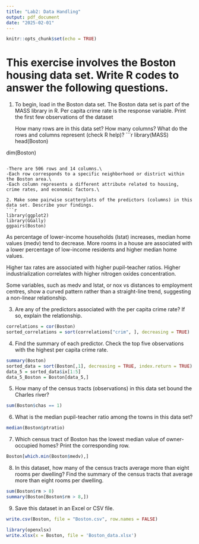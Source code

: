 ```yaml
---
title: "Lab2: Data Handling"
output: pdf_document
date: "2025-02-01"
---
```


```r
knitr::opts_chunk$set(echo = TRUE)
```

# This exercise involves the Boston housing data set. Write R codes to answer the following questions.

1. To begin, load in the Boston data set. The Boston data set is part of the MASS library in R. Per capita crime rate is the response variable. Print the first few observations of the dataset

   How many rows are in this data set? How many columns? What do the rows and columns represent (check R help)?
```r
library(MASS)
head(Boston)

dim(Boston)
```

-There are 506 rows and 14 columns.\
-Each row corresponds to a specific neighborhood or district within the Boston area.\
-Each column represents a different attribute related to housing, crime rates, and economic factors.\

2. Make some pairwise scatterplots of the predictors (columns) in this data set. Describe your findings.
```r
library(ggplot2)
library(GGally)
ggpairs(Boston)
```
As percentage of lower-income households (lstat) increases, median home values (medv) tend to decrease.
More rooms in a house are associated with a lower percentage of low-income residents and higher median home values.

Higher tax rates are associated with higher pupil-teacher ratios.
Higher industrialization correlates with higher nitrogen oxides concentration.

Some variables, such as medv and lstat, or nox vs distances to employment centres, show a curved pattern rather than a straight-line trend, suggesting a non-linear relationship.

3. Are any of the predictors associated with the per capita crime rate? If so, explain the relationship.
```r
correlations = cor(Boston)
sorted_correlations = sort(correlations["crim", ], decreasing = TRUE)
```

4. Find the summary of each predictor. Check the top five observations with the highest per capita crime rate.
```r
summary(Boston)
sorted_data = sort(Boston[,1], decreasing = TRUE, index.return = TRUE)
data_5 = sorted_data$ix[1:5]
data_5_Boston = Boston[data_5,]
```

5. How many of the census tracts (observations) in this data set bound the Charles river?
```r
sum(Boston$chas == 1)
```

6. What is the median pupil-teacher ratio among the towns in this data set?
```r
median(Boston$ptratio)
```

7. Which census tract of Boston has the lowest median value of owner-occupied homes? Print the corresponding row.
```r
Boston[which.min(Boston$medv),]
```

8. In this dataset, how many of the census tracts average more than eight rooms per dwelling? Find the summary of the census tracts that average more than eight rooms per dwelling.
```r
sum(Boston$rm > 8)
summary(Boston[Boston$rm > 8,])
```

9. Save this dataset in an Excel or CSV file.
```r
write.csv(Boston, file = "Boston.csv", row.names = FALSE)

library(openxlsx)
write.xlsx(x = Boston, file = 'Boston_data.xlsx')
```
